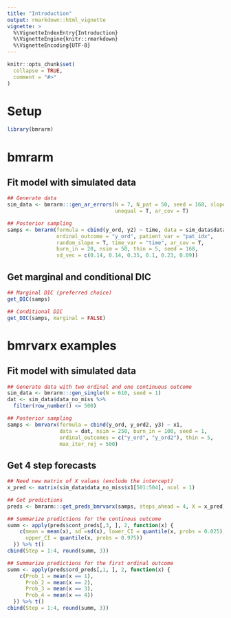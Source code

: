 ```yaml
---
title: "Introduction"
output: rmarkdown::html_vignette
vignette: >
  %\VignetteIndexEntry{Introduction}
  %\VignetteEngine{knitr::rmarkdown}
  %\VignetteEncoding{UTF-8}
---
```


```r
knitr::opts_chunk$set(
  collapse = TRUE,
  comment = "#>"
)
```

# Setup


```r
library(bmrarm)
```

# bmrarm

## Fit model with simulated data

```r
## Generate data
sim_data <- bmrarm:::gen_ar_errors(N = 7, N_pat = 50, seed = 168, slope = T,
                                   unequal = T, ar_cov = T)

## Posterior sampling
samps <- bmrarm(formula = cbind(y_ord, y2) ~ time, data = sim_data$data,
                ordinal_outcome = "y_ord", patient_var = "pat_idx",
                random_slope = T, time_var = "time", ar_cov = T,
                burn_in = 20, nsim = 50, thin = 5, seed = 168,
                sd_vec = c(0.14, 0.14, 0.35, 0.1, 0.23, 0.09))
```

## Get marginal and conditional DIC

```r
## Marginal DIC (preferred choice)
get_DIC(samps)

## Conditional DIC
get_DIC(samps, marginal = FALSE)
```

# bmrvarx examples

## Fit model with simulated data

```r
## Generate data with two ordinal and one continuous outcome
sim_data <- bmrarm:::gen_single(N = 610, seed = 1)
dat <- sim_data$data_no_miss %>%
  filter(row_number() <= 500)

## Posterior sampling
samps <- bmrvarx(formula = cbind(y_ord, y_ord2, y3) ~ x1,
                 data = dat, nsim = 250, burn_in = 100, seed = 1,
                 ordinal_outcomes = c("y_ord", "y_ord2"), thin = 5,
                 max_iter_rej = 500)
```


## Get 4 step forecasts

```r
## Need new matrix of X values (exclude the intercept)
x_pred <- matrix(sim_data$data_no_miss$x1[501:504], ncol = 1)

## Get predictions
preds <- bmrarm:::get_preds_bmrvarx(samps, steps_ahead = 4, X = x_pred)

## Summarize predictions for the continous outcome
summ <- apply(preds$cont_preds[,3, ], 2, function(x) {
    c(mean = mean(x), sd =sd(x), lower_CI = quantile(x, probs = 0.025),
      upper_CI = quantile(x, probs = 0.975))
  }) %>% t()
cbind(Step = 1:4, round(summ, 3))

## Summarize predictions for the first ordinal outcome
summ <- apply(preds$ord_preds[,1, ], 2, function(x) {
    c(Prob_1 = mean(x == 1),
      Prob_2 = mean(x == 2),
      Prob_3 = mean(x == 3),
      Prob_4 = mean(x == 4))
  }) %>% t()
cbind(Step = 1:4, round(summ, 3))
```

